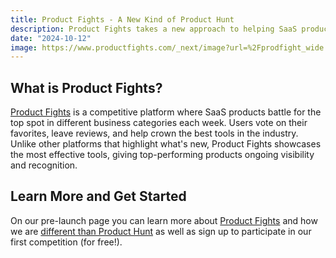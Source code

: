 ```yaml
---
title: Product Fights - A New Kind of Product Hunt
description: Product Fights takes a new approach to helping SaaS product be discovered by the right audience
date: "2024-10-12"
image: https://www.productfights.com/_next/image?url=%2Fprodfight_wide.png&w=1080&q=75
---
```


## What is Product Fights?
[Product Fights](https://productfights.com) is a competitive platform where SaaS products battle for the top spot in different business categories each week. 
Users vote on their favorites, leave reviews, and help crown the best tools in the industry. 
Unlike other platforms that highlight what's new, Product Fights showcases the most effective tools, giving top-performing products ongoing visibility and recognition.

## Learn More and Get Started
On our pre-launch page you can learn more about [Product Fights](https://productfights.com) and how we are [different than Product Hunt](https://productfights.com/product-hunt-alternative) as well as sign up to participate in our first competition (for free!).


